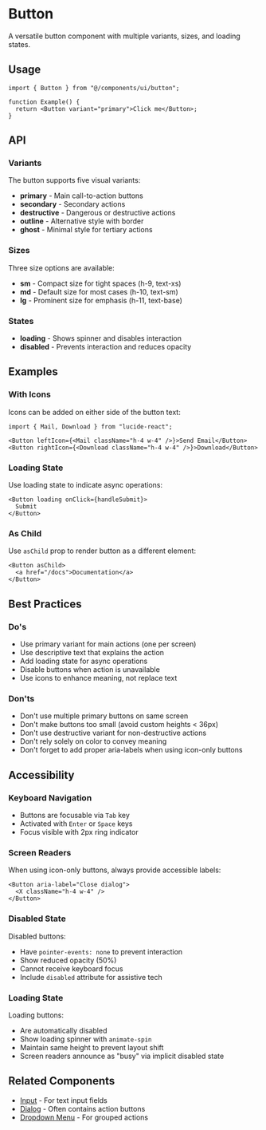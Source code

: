 
<Meta of={ButtonStories} />

# Button

A versatile button component with multiple variants, sizes, and loading states.

<Canvas of={ButtonStories.Primary} />

## Usage

```tsx
import { Button } from "@/components/ui/button";

function Example() {
  return <Button variant="primary">Click me</Button>;
}
```

## API

<Controls />

### Variants

The button supports five visual variants:

- **primary** - Main call-to-action buttons
- **secondary** - Secondary actions
- **destructive** - Dangerous or destructive actions
- **outline** - Alternative style with border
- **ghost** - Minimal style for tertiary actions

### Sizes

Three size options are available:

- **sm** - Compact size for tight spaces (h-9, text-xs)
- **md** - Default size for most cases (h-10, text-sm)
- **lg** - Prominent size for emphasis (h-11, text-base)

### States

- **loading** - Shows spinner and disables interaction
- **disabled** - Prevents interaction and reduces opacity

## Examples

### With Icons

Icons can be added on either side of the button text:

```tsx
import { Mail, Download } from "lucide-react";

<Button leftIcon={<Mail className="h-4 w-4" />}>Send Email</Button>
<Button rightIcon={<Download className="h-4 w-4" />}>Download</Button>
```

<Canvas of={ButtonStories.WithLeftIcon} />

### Loading State

Use loading state to indicate async operations:

```tsx
<Button loading onClick={handleSubmit}>
  Submit
</Button>
```

<Canvas of={ButtonStories.Loading} />

### As Child

Use `asChild` prop to render button as a different element:

```tsx
<Button asChild>
  <a href="/docs">Documentation</a>
</Button>
```

## Best Practices

### Do's

- Use primary variant for main actions (one per screen)
- Use descriptive text that explains the action
- Add loading state for async operations
- Disable buttons when action is unavailable
- Use icons to enhance meaning, not replace text

### Don'ts

- Don't use multiple primary buttons on same screen
- Don't make buttons too small (avoid custom heights < 36px)
- Don't use destructive variant for non-destructive actions
- Don't rely solely on color to convey meaning
- Don't forget to add proper aria-labels when using icon-only buttons

## Accessibility

### Keyboard Navigation

- Buttons are focusable via `Tab` key
- Activated with `Enter` or `Space` keys
- Focus visible with 2px ring indicator

### Screen Readers

When using icon-only buttons, always provide accessible labels:

```tsx
<Button aria-label="Close dialog">
  <X className="h-4 w-4" />
</Button>
```

### Disabled State

Disabled buttons:

- Have `pointer-events: none` to prevent interaction
- Show reduced opacity (50%)
- Cannot receive keyboard focus
- Include `disabled` attribute for assistive tech

### Loading State

Loading buttons:

- Are automatically disabled
- Show loading spinner with `animate-spin`
- Maintain same height to prevent layout shift
- Screen readers announce as "busy" via implicit disabled state

## Related Components

- [Input](/docs/components-input--docs) - For text input fields
- [Dialog](/docs/components-dialog--docs) - Often contains action buttons
- [Dropdown Menu](/docs/components-dropdown-menu--docs) - For grouped actions
